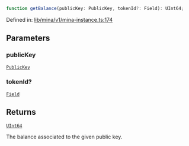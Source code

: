 ```ts
function getBalance(publicKey: PublicKey, tokenId?: Field): UInt64;
```

Defined in: [lib/mina/v1/mina-instance.ts:174](https://github.com/o1-labs/o1js/blob/fca908c243ee8e908efacaf73a882d48759e675a/src/lib/mina/v1/mina-instance.ts#L174)

## Parameters

### publicKey

[`PublicKey`](../../../../classes/PublicKey.mdx)

### tokenId?

[`Field`](../../../../classes/Field.mdx)

## Returns

[`UInt64`](../../../../classes/UInt64.mdx)

The balance associated to the given public key.
